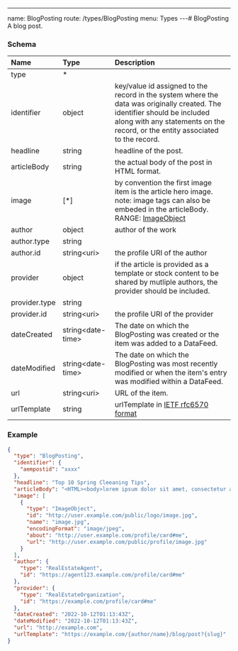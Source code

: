 ---
name: BlogPosting
route: /types/BlogPosting
menu: Types
---# BlogPosting
A blog post.


### Schema
| Name | Type | Description |
|:-----| :--- | :---------- |
| type | * |   |
| identifier | object | key/value id assigned to the record in the system where the data was originally created. The identifier should be included along with any statements on the record, or the entity associated to the record.  |
| headline | string | headline of the post.  |
| articleBody | string | the actual body of the post in HTML format.  |
| image | [*] | by convention the first image item is the article hero image.  note: image tags can also be embeded in the articleBody. <br/>RANGE: [ImageObject](/types/ImageObject) |
| author | object | author of the work  |
| author.type | string |   |
| author.id | string&lt;uri&gt;  | the profile URI of the author  |
| provider | object | if the article is provided as a template or stock content to be shared by mutliple authors, the provider should be included.  |
| provider.type | string |   |
| provider.id | string&lt;uri&gt;  | the profile URI of the provider  |
| dateCreated | string&lt;date-time&gt;  | The date on which the BlogPosting was created or the item was added to a DataFeed.  |
| dateModified | string&lt;date-time&gt;  | The date on which the BlogPosting was most recently modified or when the item's entry was modified within a DataFeed.  |
| url | string&lt;uri&gt;  | URL of the item.  |
| urlTemplate | string | urlTemplate in [IETF rfc6570 format](https://datatracker.ietf.org/doc/html/rfc6570)  |

### Example
```json
{
  "type": "BlogPosting",
  "identifier": {
    "aempostid": "xxxx"
  },
  "headline": "Top 10 Spring Cleeaning Tips",
  "articleBody": "<HTML><body>lorem ipsum dolor sit amet, consectetur adipiscing</body></HTML>",
  "image": [
    {
      "type": "ImageObject",
      "id": "http://user.example.com/public/logo/image.jpg",
      "name": "image.jpg",
      "encodingFormat": "image/jpeg",
      "about": "http://user.example.com/profile/card#me",
      "url": "http://user.example.com/public/profile/image.jpg"
    }
  ],
  "author": {
    "type": "RealEstateAgent",
    "id": "https://agent123.example.com/profile/card#me"
  },
  "provider": {
    "type": "RealEstateOrganization",
    "id": "https://example.com/profile/card#me"
  },
  "dateCreated": "2022-10-12T01:13:43Z",
  "dateModified": "2022-10-12T01:13:43Z",
  "url": "http://example.com",
  "urlTemplate": "https://example.com/{author/name}/blog/post?{slug}"
}
```
